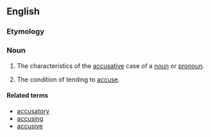 ==English==

===Etymology===
{{suffix|accusative|ness|lang=en}}

===Noun===
{{en-noun|-}}

# {{lb|en|linguistics}} The characteristics of the [[accusative]] case of a [[noun]] or [[pronoun]].
# The condition of tending to [[accuse]].

====Related terms====
* [[accusatory]]
* [[accusing]]
* [[accusive]]